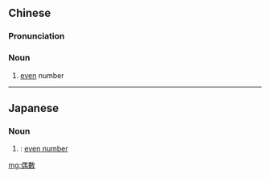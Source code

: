 {{also|偶数}}
==Chinese==
{{zh-forms|s=偶数}}

===Pronunciation===
{{zh-pron
|m=ǒushù
|c=ngau5 sou3
|h=pfs=ngiéu-su
|mn=qz:gió-sò͘/tw,xm,zz:ngó͘-sò͘
|cat=n
}}

===Noun===
{{zh-noun}}

# [[even]] number

----

==Japanese==
{{ja-kanjitab|ぐう|すう|yomi=on}}

===Noun===
{{ja-noun|ぐうすう|shin=偶数}}

# {{kyujitai spelling of|偶数}}: [[even number]]

[[mg:偶數]]